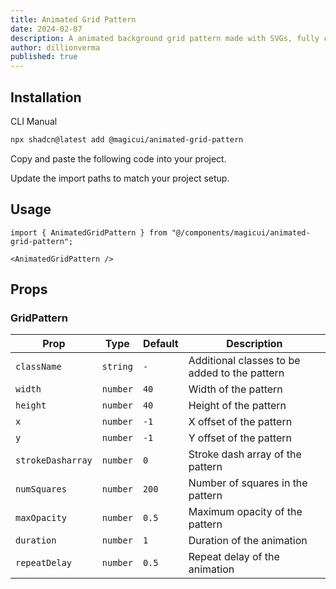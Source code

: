 ```yaml
---
title: Animated Grid Pattern
date: 2024-02-07
description: A animated background grid pattern made with SVGs, fully customizable using Tailwind CSS.
author: dillionverma
published: true
---
```


<ComponentPreview name="animated-grid-pattern-demo" />

## Installation

<Tabs defaultValue="cli">

<TabsList>
  <TabsTrigger value="cli">CLI</TabsTrigger>
  <TabsTrigger value="manual">Manual</TabsTrigger>
</TabsList>
<TabsContent value="cli">

```bash
npx shadcn@latest add @magicui/animated-grid-pattern
```

</TabsContent>

<TabsContent value="manual">

<Steps>

<Step>Copy and paste the following code into your project.</Step>

<ComponentSource name="animated-grid-pattern" />

<Step>Update the import paths to match your project setup.</Step>

</Steps>

</TabsContent>

</Tabs>

## Usage

```tsx
import { AnimatedGridPattern } from "@/components/magicui/animated-grid-pattern";
```

```tsx
<AnimatedGridPattern />
```

## Props

### GridPattern

| Prop              | Type     | Default | Description                                   |
| ----------------- | -------- | ------- | --------------------------------------------- |
| `className`       | `string` | `-`     | Additional classes to be added to the pattern |
| `width`           | `number` | `40`    | Width of the pattern                          |
| `height`          | `number` | `40`    | Height of the pattern                         |
| `x`               | `number` | `-1`    | X offset of the pattern                       |
| `y`               | `number` | `-1`    | Y offset of the pattern                       |
| `strokeDasharray` | `number` | `0`     | Stroke dash array of the pattern              |
| `numSquares`      | `number` | `200`   | Number of squares in the pattern              |
| `maxOpacity`      | `number` | `0.5`   | Maximum opacity of the pattern                |
| `duration`        | `number` | `1`     | Duration of the animation                     |
| `repeatDelay`     | `number` | `0.5`   | Repeat delay of the animation                 |
